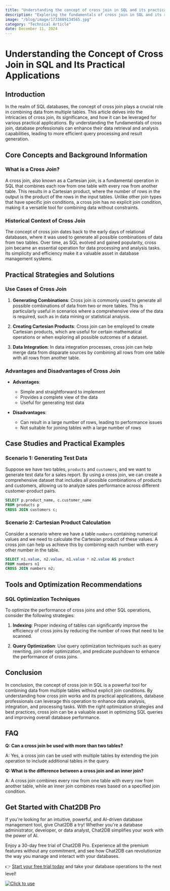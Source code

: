 ```yaml
---
title: "Understanding the concept of cross join in SQL and its practical applications"
description: "Exploring the fundamentals of cross join in SQL and its real-world use cases for efficient data retrieval and analysis."
image: "/blog/image/1733889134565.jpg"
category: "Technical Article"
date: December 11, 2024
---
```


# Understanding the Concept of Cross Join in SQL and Its Practical Applications

## Introduction

In the realm of SQL databases, the concept of cross join plays a crucial role in combining data from multiple tables. This article delves into the intricacies of cross join, its significance, and how it can be leveraged for various practical applications. By understanding the fundamentals of cross join, database professionals can enhance their data retrieval and analysis capabilities, leading to more efficient query processing and result generation.

## Core Concepts and Background Information

### What is a Cross Join?

A cross join, also known as a Cartesian join, is a fundamental operation in SQL that combines each row from one table with every row from another table. This results in a Cartesian product, where the number of rows in the output is the product of the rows in the input tables. Unlike other join types that have specific join conditions, a cross join has no explicit join condition, making it a versatile tool for combining data without constraints.

### Historical Context of Cross Join

The concept of cross join dates back to the early days of relational databases, where it was used to generate all possible combinations of data from two tables. Over time, as SQL evolved and gained popularity, cross join became an essential operation for data processing and analysis tasks. Its simplicity and efficiency make it a valuable asset in database management systems.

## Practical Strategies and Solutions

### Use Cases of Cross Join

1. **Generating Combinations**: Cross join is commonly used to generate all possible combinations of data from two or more tables. This is particularly useful in scenarios where a comprehensive view of the data is required, such as in data mining or statistical analysis.

2. **Creating Cartesian Products**: Cross join can be employed to create Cartesian products, which are useful for certain mathematical operations or when exploring all possible outcomes of a dataset.

3. **Data Integration**: In data integration processes, cross join can help merge data from disparate sources by combining all rows from one table with all rows from another table.

### Advantages and Disadvantages of Cross Join

- **Advantages**:
  - Simple and straightforward to implement
  - Provides a complete view of the data
  - Useful for generating test data

- **Disadvantages**:
  - Can result in a large number of rows, leading to performance issues
  - Not suitable for joining tables with a large number of rows

## Case Studies and Practical Examples

### Scenario 1: Generating Test Data

Suppose we have two tables, `products` and `customers`, and we want to generate test data for a sales report. By using a cross join, we can create a comprehensive dataset that includes all possible combinations of products and customers, allowing us to analyze sales performance across different customer-product pairs.

```sql
SELECT p.product_name, c.customer_name
FROM products p
CROSS JOIN customers c;
```

### Scenario 2: Cartesian Product Calculation

Consider a scenario where we have a table `numbers` containing numerical values and we need to calculate the Cartesian product of these values. A cross join can help us achieve this by combining each number with every other number in the table.

```sql
SELECT n1.value, n2.value, n1.value * n2.value AS product
FROM numbers n1
CROSS JOIN numbers n2;
```

## Tools and Optimization Recommendations

### SQL Optimization Techniques

To optimize the performance of cross joins and other SQL operations, consider the following strategies:

1. **Indexing**: Proper indexing of tables can significantly improve the efficiency of cross joins by reducing the number of rows that need to be scanned.

2. **Query Optimization**: Use query optimization techniques such as query rewriting, join order optimization, and predicate pushdown to enhance the performance of cross joins.

## Conclusion

In conclusion, the concept of cross join in SQL is a powerful tool for combining data from multiple tables without explicit join conditions. By understanding how cross join works and its practical applications, database professionals can leverage this operation to enhance data analysis, integration, and processing tasks. With the right optimization strategies and best practices, cross join can be a valuable asset in optimizing SQL queries and improving overall database performance.

## FAQ

**Q: Can a cross join be used with more than two tables?**

A: Yes, a cross join can be used with multiple tables by extending the join operation to include additional tables in the query.

**Q: What is the difference between a cross join and an inner join?**

A: A cross join combines every row from one table with every row from another table, while an inner join combines rows based on a specified join condition.


## Get Started with Chat2DB Pro

If you're looking for an intuitive, powerful, and AI-driven database management tool, give Chat2DB a try! Whether you're a database administrator, developer, or data analyst, Chat2DB simplifies your work with the power of AI.

Enjoy a 30-day free trial of Chat2DB Pro. Experience all the premium features without any commitment, and see how Chat2DB can revolutionize the way you manage and interact with your databases.

👉 [Start your free trial today](https://chat2db.ai/pricing) and take your database operations to the next level!


[![Click to use](/image/blog/bg/chat2db.jpg)](https://chat2db.ai/)
